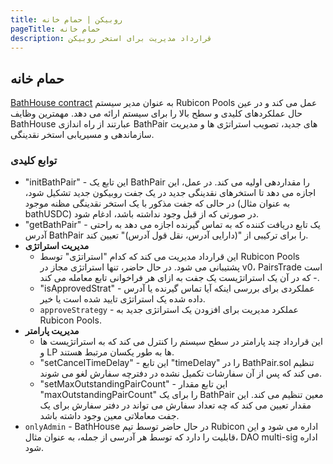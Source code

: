 ```yaml
---
title: روبیکن | حمام خانه
pageTitle: حمام خانه
description: قرارداد مدیریت برای استخر روبیکن
---
```


## حمام خانه

[BathHouse contract](https://github.com/RubiconDeFi/rubicon\_protocol/blob/master/contracts/rubiconPools/BathHouse.sol) به عنوان مدیر سیستم Rubicon Pools عمل می کند و در عین حال عملکردهای کلیدی و سطح بالا را برای سیستم ارائه می دهد. مهمترین وظایف BathHouse عبارتند از راه اندازی BathPair های جدید، تصویب استراتژی ها و مدیریت سازماندهی و مسیریابی استخر نقدینگی.

### توابع کلیدی

* "initBathPair" - این تابع یک BathPair را مقداردهی اولیه می کند. در عمل، این اجازه می دهد تا استخرهای نقدینگی جدید در یک جفت روبیکون جدید تشکیل شود، در حالی که جفت مذکور با یک استخر نقدینگی مظنه موجود (به عنوان مثال bathUSDC) در صورتی که از قبل وجود نداشته باشد، ادغام شود.
* "getBathPair" - یک تابع دریافت کننده که به تماس گیرنده اجازه می دهد به راحتی آدرس BathPair را برای ترکیبی از "(دارایی آدرس، نقل قول آدرس)" تعیین کند.
* **مدیریت استراتژی**
  * این قرارداد مدیریت می کند که کدام "استراتژی" توسط Rubicon Pools پشتیبانی می شود. در حال حاضر، تنها استراتژی مجاز در v0، PairsTrade است - که در آن یک استراتژیست یک جفت به ازای هر فراخوانی تابع معامله می کند.
  * "isApprovedStrat" ​​- عملکردی برای بررسی اینکه آیا تماس گیرنده یا آدرس داده شده یک استراتژی تایید شده است یا خیر.
  * `approveStrategy` - عملکرد مدیریت برای افزودن یک استراتژی جدید به Rubicon Pools.
* **مدیریت پارامتر**
  * این قرارداد چند پارامتر در سطح سیستم را کنترل می کند که به استراتژیست ها و LP ها به طور یکسان مرتبط هستند.
  * "setCancelTimeDelay" - این تابع "timeDelay" را در BathPair.sol تنظیم می کند که پس از آن سفارشات تکمیل نشده در دفترچه سفارش لغو می شوند.
  * "setMaxOutstandingPairCount" - این تابع مقدار "maxOutstandingPairCount" را برای یک BathPair معین تنظیم می کند. این مقدار تعیین می کند که چه تعداد سفارش می تواند در دفتر سفارش برای یک جفت معاملاتی معین وجود داشته باشد.
* `onlyAdmin` - BathHouse در حال حاضر توسط تیم Rubicon اداره می شود و این قابلیت را دارد که توسط هر آدرسی از جمله، به عنوان مثال، DAO multi-sig اداره شود.